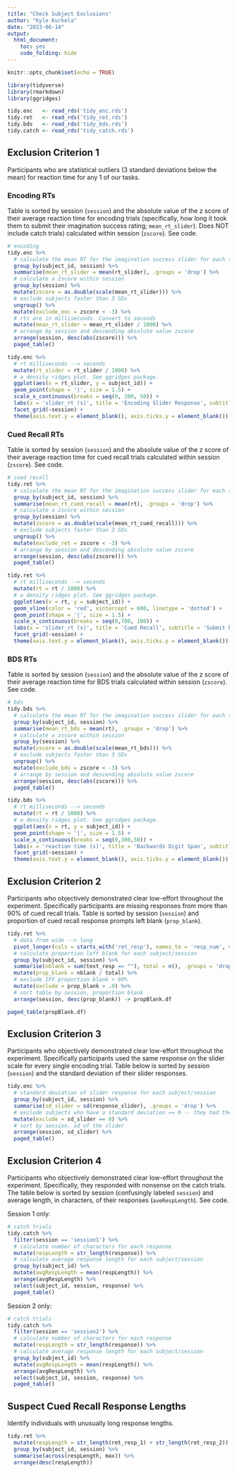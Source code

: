 ```yaml
---
title: "Check Subject Exclusions"
author: "Kyle Kurkela"
date: "2023-06-14"
output: 
  html_document: 
    toc: yes
    code_folding: hide
---
```


```r
knitr::opts_chunk$set(echo = TRUE)

library(tidyverse)
library(rmarkdown)
library(ggridges)

tidy.enc   <- read_rds('tidy_enc.rds')
tidy.ret   <- read_rds('tidy_ret.rds')
tidy.bds   <- read_rds('tidy_bds.rds')
tidy.catch <- read_rds('tidy_catch.rds')
```

## Exclusion Criterion 1

Participants who are statistical outliers (3 standard deviations below the mean)
for reaction time for any 1 of our tasks.

### Encoding RTs

Table is sorted by session (`session`) and the absolute value of the z score of their average reaction time for encoding trials (specifically, how long it took them to submit their imagination success rating; `mean_rt_slider`). Does NOT include catch trials) calculated within session (`zscore`). See code.  

```r
# encoding
tidy.enc %>%
  # calculate the mean RT for the imagination success slider for each subject/session
  group_by(subject_id, session) %>%
  summarise(mean_rt_slider = mean(rt_slider), .groups = 'drop') %>%
  # calculate a zscore within session
  group_by(session) %>%
  mutate(zscore = as.double(scale(mean_rt_slider))) %>%
  # exclude subjects faster than 3 SDs
  ungroup() %>%
  mutate(exclude_enc = zscore < -3) %>%
  # rts are in milliseconds. Convert to seconds
  mutate(mean_rt_slider = mean_rt_slider / 1000) %>%
  # arrange by session and descending absolute value zscore
  arrange(session, desc(abs(zscore))) %>%
  paged_table()
```

```r
tidy.enc %>%
  # rt milliseconds --> seconds
  mutate(rt_slider = rt_slider / 1000) %>%
  # a density ridges plot. See ggridges package.
  ggplot(aes(x = rt_slider, y = subject_id)) +
  geom_point(shape = '|', size = 1.5) +
  scale_x_continuous(breaks = seq(0, 300, 50)) +
  labs(x = 'slider_rt (s)', title = 'Encoding Slider Response', subtitle = 'RT Distributions', y = 'subjects') +
  facet_grid(~session) +
  theme(axis.text.y = element_blank(), axis.ticks.y = element_blank())
```

### Cued Recall RTs

Table is sorted by session (`session`) and the absolute value of the z score of their average reaction time for cued recall trials calculated within session (`zscore`). See code.  

```r
# cued recall
tidy.ret %>%
  # calculate the mean RT for the imagination success slider for each subject/session
  group_by(subject_id, session) %>%
  summarise(mean_rt_cued_recall = mean(rt), .groups = 'drop') %>%
  # calculate a zscore within session
  group_by(session) %>%
  mutate(zscore = as.double(scale(mean_rt_cued_recall))) %>%
  # exclude subjects faster than 3 SDs
  ungroup() %>%
  mutate(exclude_ret = zscore < -3) %>%
  # arrange by session and descending absolute value zscore
  arrange(session, desc(abs(zscore))) %>%
  paged_table()
```

```r
tidy.ret %>%
  # rt milliseconds --> seconds
  mutate(rt = rt / 1000) %>%
  # a density ridges plot. See ggridges package.
  ggplot(aes(x = rt, y = subject_id)) +
  geom_vline(color = 'red', xintercept = 600, linetype = 'dotted') +
  geom_point(shape = '|', size = 1.5) +
  scale_x_continuous(breaks = seq(0,700, 100)) +
  labs(x = 'slider_rt (s)', title = 'Cued Recall', subtitle = 'Submit RT Distributions', y = 'subjects', caption = 'dashes = trials; red dashed = 10 minutes.') +
  facet_grid(~session) +
  theme(axis.text.y = element_blank(), axis.ticks.y = element_blank())
```

### BDS RTs

Table is sorted by session (`session`) and the absolute value of the z score of their average reaction time for BDS trials calculated within session (`zscore`). See code.  

```r
# bds
tidy.bds %>%
  # calculate the mean RT for the imagination success slider for each subject/session
  group_by(subject_id, session) %>%
  summarise(mean_rt_bds = mean(rt), .groups = 'drop') %>%
  # calculate a zscore within session
  group_by(session) %>%
  mutate(zscore = as.double(scale(mean_rt_bds))) %>%
  # exclude subjects faster than 3 SDs
  ungroup() %>%
  mutate(exclude_bds = zscore < -3) %>%
  # arrange by session and descending absolute value zscore
  arrange(session, desc(abs(zscore))) %>%
  paged_table()
```

```r
tidy.bds %>%
  # rt milliseconds --> seconds
  mutate(rt = rt / 1000) %>%
  # a density ridges plot. See ggridges package.
  ggplot(aes(x = rt, y = subject_id)) +
  geom_point(shape = '|', size = 1.5) +
  scale_x_continuous(breaks = seq(0,300,50)) +
  labs(x = 'reaction time (s)', title = 'Backwards Digit Span', subtitle = 'RT Distributions', y = 'subjects', caption = 'dashes = trials') +
  facet_grid(~session) +
  theme(axis.text.y = element_blank(), axis.ticks.y = element_blank())
```

## Exclusion Criterion 2

Participants who objectively demonstrated clear low-effort throughout the experiment. Specifically participants are missing responses from more than 90% of cued recall trials. Table is sorted by session (`session`) and proportion of cued recall response prompts left blank (`prop_blank`).    

```r
tidy.ret %>%
  # data from wide --> long
  pivot_longer(cols = starts_with('ret_resp'), names_to = 'resp_num', values_to = 'text_resp') %>%
  # calculate proportion left blank for each subject/session
  group_by(subject_id, session) %>%
  summarise(nblank = sum(text_resp == ""), total = n(), .groups = 'drop') %>%
  mutate(prop_blank = nblank / total) %>%
  # exclude IFF proportion blank > 90%
  mutate(exclude = prop_blank > .9) %>%
  # sort table by session, proportion blank
  arrange(session, desc(prop_blank)) -> propBlank.df

paged_table(propBlank.df)
```

## Exclusion Criterion 3

Participants who objectively demonstrated clear low-effort throughout the experiment. Specifically participants used the same response on the slider scale for every single encoding trial. Table below is sorted by session (`session`) and the standard deviation of their slider responses.  

```r
tidy.enc %>%
  # standard deviation of slider response for each subject/session
  group_by(subject_id, session) %>%
  summarise(sd_slider = sd(response_slider), .groups = 'drop') %>%
  # exclude subjects who have a standard deviation == 0 -- they had the same response every time
  mutate(exclude = sd_slider == 0) %>%
  # sort by session, sd of the slider
  arrange(session, sd_slider) %>%
  paged_table()
```

## Exclusion Criterion 4

Participants who objectively demonstrated clear low-effort throughout the experiment. Specifically, they responded with nonsense on the catch trials. The table below is sorted by session (confusingly labeled `session`) and average length, in characters, of their responses (`aveRespLength`). See code.

Session 1 only:

```r
# catch trials
tidy.catch %>%
  filter(session == 'session1') %>%
  # calculate number of characters for each response
  mutate(respLength = str_length(response)) %>%
  # calculate average response length for each subject/session
  group_by(subject_id) %>%
  mutate(avgRespLength = mean(respLength)) %>% 
  arrange(avgRespLength) %>%
  select(subject_id, session, response) %>%
  paged_table()
```

Session 2 only:

```r
# catch trials
tidy.catch %>%
  filter(session == 'session2') %>%
  # calculate number of characters for each response
  mutate(respLength = str_length(response)) %>%
  # calculate average response length for each subject/session
  group_by(subject_id) %>%
  mutate(avgRespLength = mean(respLength)) %>% 
  arrange(avgRespLength) %>%
  select(subject_id, session, response) %>%
  paged_table()
```

## Suspect Cued Recall Response Lengths

Identify individuals with unusually long response lengths.

```r
tidy.ret %>% 
  mutate(respLength = str_length(ret_resp_1) + str_length(ret_resp_2)) %>% 
  group_by(subject_id, session) %>% 
  summarise(across(respLength, max)) %>% 
  arrange(desc(respLength))
```
